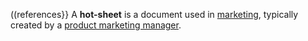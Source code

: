 ((references}}
A '''hot-sheet''' is a document used in [[marketing]], typically created by a [[product marketing manager]].

{{marketing-stub}}